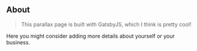 ## About

> This parallax page is built with GatsbyJS, which I think is pretty cool!

Here you might consider adding more details about yourself or your business.
